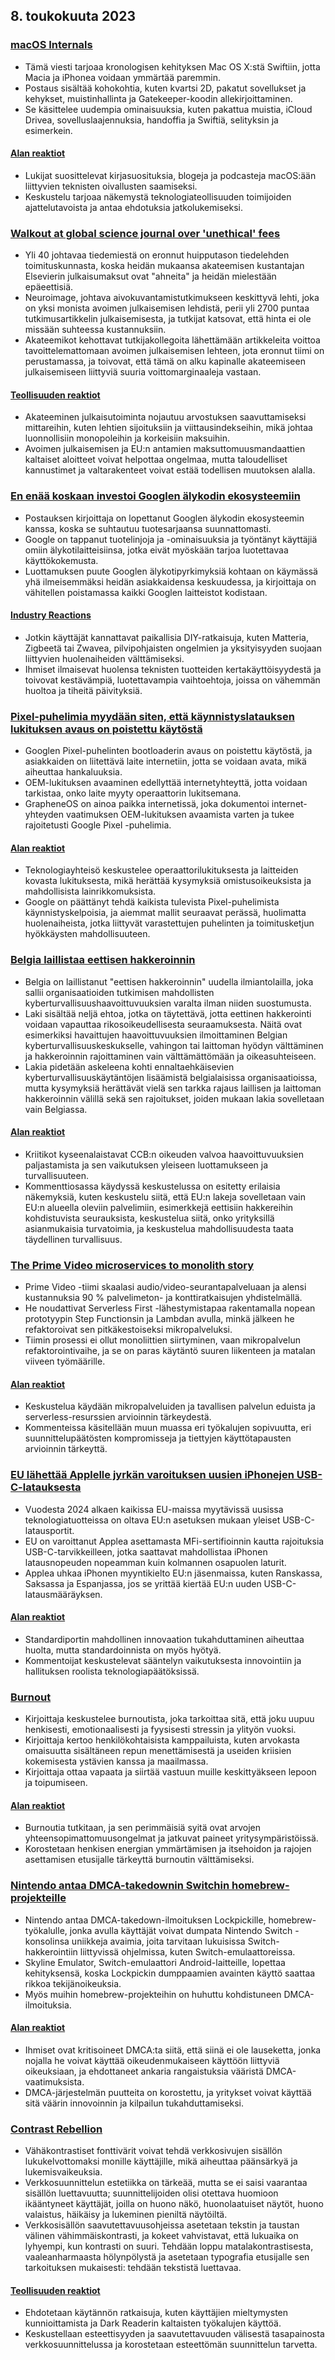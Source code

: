 

<CallToAction />

<Steps>

## 8. toukokuuta 2023

### [macOS Internals](https://gist.github.com/kconner/cff08fe3e0bb857ea33b47d965b3e19f)

- Tämä viesti tarjoaa kronologisen kehityksen Mac OS X:stä Swiftiin, jotta Macia ja iPhonea voidaan ymmärtää paremmin.
- Postaus sisältää kohokohtia, kuten kvartsi 2D, pakatut sovellukset ja kehykset, muistinhallinta ja Gatekeeper-koodin allekirjoittaminen.
- Se käsittelee uudempia ominaisuuksia, kuten pakattua muistia, iCloud Drivea, sovelluslaajennuksia, handoffia ja Swiftiä, selityksin ja esimerkein.

#### [Alan reaktiot](http://news.ycombinator.com/item?id=35847715)

- Lukijat suosittelevat kirjasuosituksia, blogeja ja podcasteja macOS:ään liittyvien teknisten oivallusten saamiseksi.
- Keskustelu tarjoaa näkemystä teknologiateollisuuden toimijoiden ajattelutavoista ja antaa ehdotuksia jatkolukemiseksi.

### [Walkout at global science journal over 'unethical' fees](https://www.theguardian.com/science/2023/may/07/too-greedy-mass-walkout-at-global-science-journal-over-unethical-fees)

- Yli 40 johtavaa tiedemiestä on eronnut huipputason tiedelehden toimituskunnasta, koska heidän mukaansa akateemisen kustantajan Elsevierin julkaisumaksut ovat "ahneita" ja heidän mielestään epäeettisiä.
- Neuroimage, johtava aivokuvantamistutkimukseen keskittyvä lehti, joka on yksi monista avoimen julkaisemisen lehdistä, perii yli 2700 puntaa tutkimusartikkelin julkaisemisesta, ja tutkijat katsovat, että hinta ei ole missään suhteessa kustannuksiin.
- Akateemikot kehottavat tutkijakollegoita lähettämään artikkeleita voittoa tavoittelemattomaan avoimen julkaisemisen lehteen, jota eronnut tiimi on perustamassa, ja toivovat, että tämä on alku kapinalle akateemiseen julkaisemiseen liittyviä suuria voittomarginaaleja vastaan.

#### [Teollisuuden reaktiot](http://news.ycombinator.com/item?id=35848894)

- Akateeminen julkaisutoiminta nojautuu arvostuksen saavuttamiseksi mittareihin, kuten lehtien sijoituksiin ja viittausindekseihin, mikä johtaa luonnollisiin monopoleihin ja korkeisiin maksuihin.
- Avoimen julkaisemisen ja EU:n antamien maksuttomuusmandaattien kaltaiset aloitteet voivat helpottaa ongelmaa, mutta taloudelliset kannustimet ja valtarakenteet voivat estää todellisen muutoksen alalla.

### [En enää koskaan investoi Googlen älykodin ekosysteemiin](https://www.androidauthority.com/google-smart-home-3319869/)

- Postauksen kirjoittaja on lopettanut Googlen älykodin ekosysteemin kanssa, koska se suhtautuu tuotesarjaansa suunnattomasti.
- Google on tappanut tuotelinjoja ja -ominaisuuksia ja työntänyt käyttäjiä omiin älykotilaitteisiinsa, jotka eivät myöskään tarjoa luotettavaa käyttökokemusta.
- Luottamuksen puute Googlen älykotipyrkimyksiä kohtaan on käymässä yhä ilmeisemmäksi heidän asiakkaidensa keskuudessa, ja kirjoittaja on vähitellen poistamassa kaikki Googlen laitteistot kodistaan.

#### [Industry Reactions](http://news.ycombinator.com/item?id=35849060)

- Jotkin käyttäjät kannattavat paikallisia DIY-ratkaisuja, kuten Matteria, Zigbeetä tai Zwavea, pilvipohjaisten ongelmien ja yksityisyyden suojaan liittyvien huolenaiheiden välttämiseksi.
- Ihmiset ilmaisevat huolensa teknisten tuotteiden kertakäyttöisyydestä ja toivovat kestävämpiä, luotettavampia vaihtoehtoja, joissa on vähemmän huoltoa ja tiheitä päivityksiä.

### [Pixel-puhelimia myydään siten, että käynnistyslatauksen lukituksen avaus on poistettu käytöstä](https://www.fitzsim.org/blog/?p=545)

- Googlen Pixel-puhelinten bootloaderin avaus on poistettu käytöstä, ja asiakkaiden on liitettävä laite internetiin, jotta se voidaan avata, mikä aiheuttaa hankaluuksia.
- OEM-lukituksen avaaminen edellyttää internetyhteyttä, jotta voidaan tarkistaa, onko laite myyty operaattorin lukitsemana.
- GrapheneOS on ainoa paikka internetissä, joka dokumentoi internet-yhteyden vaatimuksen OEM-lukituksen avaamista varten ja tukee rajoitetusti Google Pixel -puhelimia.

#### [Alan reaktiot](http://news.ycombinator.com/item?id=35852192)

- Teknologiayhteisö keskustelee operaattorilukituksesta ja laitteiden kovasta lukituksesta, mikä herättää kysymyksiä omistusoikeuksista ja mahdollisista lainrikkomuksista.
- Google on päättänyt tehdä kaikista tulevista Pixel-puhelimista käynnistyskelpoisia, ja aiemmat mallit seuraavat perässä, huolimatta huolenaiheista, jotka liittyvät varastettujen puhelinten ja toimitusketjun hyökkäysten mahdollisuuteen.

### [Belgia laillistaa eettisen hakkeroinnin](https://www.law.kuleuven.be/citip/blog/belgium-legalises-ethical-hacking-a-threat-or-an-opportunity-for-cybersecurity/)

- Belgia on laillistanut "eettisen hakkeroinnin" uudella ilmiantolailla, joka sallii organisaatioiden tutkimisen mahdollisten kyberturvallisuushaavoittuvuuksien varalta ilman niiden suostumusta.
- Laki sisältää neljä ehtoa, jotka on täytettävä, jotta eettinen hakkerointi voidaan vapauttaa rikosoikeudellisesta seuraamuksesta. Näitä ovat esimerkiksi havaittujen haavoittuvuuksien ilmoittaminen Belgian kyberturvallisuuskeskukselle, vahingon tai laittoman hyödyn välttäminen ja hakkeroinnin rajoittaminen vain välttämättömään ja oikeasuhteiseen.
- Lakia pidetään askeleena kohti ennaltaehkäisevien kyberturvallisuuskäytäntöjen lisäämistä belgialaisissa organisaatioissa, mutta kysymyksiä herättävät vielä sen tarkka rajaus laillisen ja laittoman hakkeroinnin välillä sekä sen rajoitukset, joiden mukaan lakia sovelletaan vain Belgiassa.

#### [Alan reaktiot](http://news.ycombinator.com/item?id=35847860)

- Kriitikot kyseenalaistavat CCB:n oikeuden valvoa haavoittuvuuksien paljastamista ja sen vaikutuksen yleiseen luottamukseen ja turvallisuuteen.
- Kommenttiosassa käydyssä keskustelussa on esitetty erilaisia näkemyksiä, kuten keskustelu siitä, että EU:n lakeja sovelletaan vain EU:n alueella oleviin palvelimiin, esimerkkejä eettisiin hakkereihin kohdistuvista seurauksista, keskustelua siitä, onko yrityksillä asianmukaisia turvatoimia, ja keskustelua mahdollisuudesta taata täydellinen turvallisuus.

### [The Prime Video microservices to monolith story](https://adrianco.medium.com/so-many-bad-takes-what-is-there-to-learn-from-the-prime-video-microservices-to-monolith-story-4bd0970423d4)

- Prime Video -tiimi skaalasi audio/video-seurantapalveluaan ja alensi kustannuksia 90 % palvelimeton- ja konttiratkaisujen yhdistelmällä.
- He noudattivat Serverless First -lähestymistapaa rakentamalla nopean prototyypin Step Functionsin ja Lambdan avulla, minkä jälkeen he refaktoroivat sen pitkäkestoiseksi mikropalveluksi.
- Tiimin prosessi ei ollut monoliittien siirtyminen, vaan mikropalvelun refaktorointivaihe, ja se on paras käytäntö suuren liikenteen ja matalan viiveen työmäärille.

#### [Alan reaktiot](http://news.ycombinator.com/item?id=35853148)

- Keskustelua käydään mikropalveluiden ja tavallisen palvelun eduista ja serverless-resurssien arvioinnin tärkeydestä.
- Kommenteissa käsitellään muun muassa eri työkalujen sopivuutta, eri suunnittelupäätösten kompromisseja ja tiettyjen käyttötapausten arvioinnin tärkeyttä.

### [EU lähettää Applelle jyrkän varoituksen uusien iPhonejen USB-C-latauksesta](https://www.techradar.com/news/apple-may-not-restrict-usb-c-charging-on-new-iphones-after-all)

- Vuodesta 2024 alkaen kaikissa EU-maissa myytävissä uusissa teknologiatuotteissa on oltava EU:n asetuksen mukaan yleiset USB-C-latausportit.
- EU on varoittanut Applea asettamasta MFi-sertifioinnin kautta rajoituksia USB-C-tarvikkeilleen, jotka saattavat mahdollistaa iPhonen latausnopeuden nopeamman kuin kolmannen osapuolen laturit.
- Applea uhkaa iPhonen myyntikielto EU:n jäsenmaissa, kuten Ranskassa, Saksassa ja Espanjassa, jos se yrittää kiertää EU:n uuden USB-C-latausmääräyksen.

#### [Alan reaktiot](http://news.ycombinator.com/item?id=35849043)

- Standardiportin mahdollinen innovaation tukahduttaminen aiheuttaa huolta, mutta standardoinnista on myös hyötyä.
- Kommentoijat keskustelevat sääntelyn vaikutuksesta innovointiin ja hallituksen roolista teknologiapäätöksissä.

### [Burnout](https://drewdevault.com/2023/05/01/2023-05-01-Burnout.html)

- Kirjoittaja keskustelee burnoutista, joka tarkoittaa sitä, että joku uupuu henkisesti, emotionaalisesti ja fyysisesti stressin ja ylityön vuoksi.
- Kirjoittaja kertoo henkilökohtaisista kamppailuista, kuten arvokasta omaisuutta sisältäneen repun menettämisestä ja useiden kriisien kokemisesta ystävien kanssa ja maailmassa.
- Kirjoittaja ottaa vapaata ja siirtää vastuun muille keskittyäkseen lepoon ja toipumiseen.

#### [Alan reaktiot](http://news.ycombinator.com/item?id=35849384)

- Burnoutia tutkitaan, ja sen perimmäisiä syitä ovat arvojen yhteensopimattomuusongelmat ja jatkuvat paineet yritysympäristöissä.
- Korostetaan henkisen energian ymmärtämisen ja itsehoidon ja rajojen asettamisen etusijalle tärkeyttä burnoutin välttämiseksi.

### [Nintendo antaa DMCA-takedownin Switchin homebrew-projekteille](https://gbatemp.net/threads/nintendo-reportedly-issues-dmca-takedown-for-switch-homebrew-projects-skyline-switch-emulator-development-ceased.632406/)

- Nintendo antaa DMCA-takedown-ilmoituksen Lockpickille, homebrew-työkalulle, jonka avulla käyttäjät voivat dumpata Nintendo Switch -konsolinsa uniikkeja avaimia, joita tarvitaan lukuisissa Switch-hakkerointiin liittyvissä ohjelmissa, kuten Switch-emulaattoreissa.
- Skyline Emulator, Switch-emulaattori Android-laitteille, lopettaa kehityksensä, koska Lockpickin dumppaamien avainten käyttö saattaa rikkoa tekijänoikeuksia.
- Myös muihin homebrew-projekteihin on huhuttu kohdistuneen DMCA-ilmoituksia.

#### [Alan reaktiot](http://news.ycombinator.com/item?id=35846726)

- Ihmiset ovat kritisoineet DMCA:ta siitä, että siinä ei ole lauseketta, jonka nojalla he voivat käyttää oikeudenmukaiseen käyttöön liittyviä oikeuksiaan, ja ehdottaneet ankaria rangaistuksia vääristä DMCA-vaatimuksista.
- DMCA-järjestelmän puutteita on korostettu, ja yritykset voivat käyttää sitä väärin innovoinnin ja kilpailun tukahduttamiseksi.

### [Contrast Rebellion](https://contrastrebellion.com/)

- Vähäkontrastiset fonttivärit voivat tehdä verkkosivujen sisällön lukukelvottomaksi monille käyttäjille, mikä aiheuttaa päänsärkyä ja lukemisvaikeuksia.
- Verkkosuunnittelun estetiikka on tärkeää, mutta se ei saisi vaarantaa sisällön luettavuutta; suunnittelijoiden olisi otettava huomioon ikääntyneet käyttäjät, joilla on huono näkö, huonolaatuiset näytöt, huono valaistus, häikäisy ja lukeminen pieniltä näytöiltä.
- Verkkosisällön saavutettavuusohjeissa asetetaan tekstin ja taustan välinen vähimmäiskontrasti, ja kokeet vahvistavat, että lukuaika on lyhyempi, kun kontrasti on suuri. Tehdään loppu matalakontrastisesta, vaaleanharmaasta hölynpölystä ja asetetaan typografia etusijalle sen tarkoituksen mukaisesti: tehdään tekstistä luettavaa.

#### [Teollisuuden reaktiot](http://news.ycombinator.com/item?id=35850044)

- Ehdotetaan käytännön ratkaisuja, kuten käyttäjien mieltymysten kunnioittamista ja Dark Readerin kaltaisten työkalujen käyttöä.
- Keskustellaan esteettisyyden ja saavutettavuuden välisestä tasapainosta verkkosuunnittelussa ja korostetaan esteettömän suunnittelun tarvetta.

</Steps>
